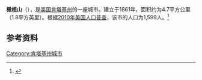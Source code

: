 {{Infobox City 
|chinese_name = 橄榄山
|official_name = Olive Hill
|image_flag = 
|image_seal = 
|image_skyline = 
|image_map = KYMap-doton-OliveHill.PNG
|map_caption =
|subdivision_type = [[國家|國家]]
|subdivision_name = {{USA}}
|leader_title = 
|leader_name = 
|subdivision_type1 = [[美國行政區劃|州]]
|subdivision_name1 = [[肯塔基州|肯塔基州]]
|subdivision_type2 = [[肯塔基州行政区划|县]]
|subdivision_name2 = Carter
|found_title            = 正式立市
|found_date             = 1861年
|area_total = 4.7
|area_land = 
|area_water = 
|population_as_of = 2010
|population_total = 1,599
|population_density = 
|timezone = 
|utc_offset = 
|timezone_DST = 
|utc_offset_DST = 
}}

'''橄榄山'''（{{lang-en|'''Olive Hill'''}}），是[[美国|美国]][[肯塔基州|肯塔基州]]的一座城市。建立于1861年，面积约为4.7平方公里（1.8平方英里）。根据[[2010年美国人口普查|2010年美国人口普查]]，该市的人口为1,599人。<ref name=census>{{cite web |url = http://www.census.gov/prod/www/abs/decennial/ |title = Census of Population and Housing |publisher = U.S. Census Bureau |accessdate = November 18, 2011 |archive-url = https://web.archive.org/web/20060208103743/http://www.census.gov/prod/www/abs/decennial/ |archive-date = 2006-02-08 |dead-url = yes }}</ref>

== 参考资料 ==
{{reflist}}

[[Category:肯塔基州城市|Category:肯塔基州城市]]


{{Kentucky-stub}}